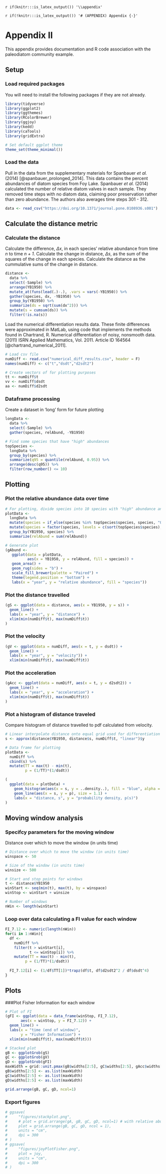 `r if(knitr:::is_latex_output()) '\\appendix'`

`r if(!knitr:::is_latex_output()) '# (APPENDIX) Appendix {-}'` 

<!--
If you feel it necessary to include an appendix, it goes here.
-->


# Appendix II  {-#appPaleo} 

This appendix provides documentation and R code association with the paleodiatom community example. 

## Setup
### Load required packages 
You will need to install the following packages if they are not already.

```r
library(tidyverse)
library(ggplot2)
library(ggthemes)
library(RColorBrewer)
library(ggjoy)
library(kedd)
library(caTools)
library(gridExtra)

# Set default ggplot theme
theme_set(theme_minimal())
```

### Load the data

Pull in the data from the supplementary materials for Spanbauer *et al.* (2014) [@spanbauer_prolonged_2014]. This data contains the percent abundances of diatom species from Foy Lake. Spanbauer *et al.* (2014) calculated the number of relative diatom valves in each sample. They removed time steps with no diatom data, claiming poor preservation rather than zero abundance. The authors also averages time steps 301 - 312.

```r
data <- read_csv("https://doi.org/10.1371/journal.pone.0108936.s001")
```

## Calculate the distance metric

### Calculate the distance 
Calculate the difference, $\Delta x$, in each species' relative abundance from time *n* to time *n + 1*. Calculate the change in distance, $\Delta s$, as the sum of the squares of the change in each species. Calculate the distance as the cummulative sums of the change in distance.
```r
distance <- 
  data %>% 
  select(-Sample) %>% 
  arrange(YB1950) %>% 
  mutate_at(funs(lead(.)-.), .vars = vars(-YB1950)) %>% 
  gather(species, dx, -YB1950) %>% 
  group_by(YB1950) %>% 
  summarize(ds = sqrt(sum(dx^2))) %>% 
  mutate(s = cumsum(ds)) %>% 
  filter(!is.na(s))
```

Load the numerical differentiation results data. These finite differences were approximated in MatLab, using code that implements the methods found in Chartrand, R. Numerical differentiation of noisy, nonsmooth data. (2011) ISRN Applied Mathematics, Vol. 2011. Article ID 164564 [@chartrand_numerical_2011].
```r
# Load csv file
numDiff <- read.csv("numerical_diff_results.csv", header = F) 
names(numDiff) <- c("t","dsdt","d2sdt2")

# Create vectors of for plotting purposes
tt <- numDiff$t
vv <- numDiff$dsdt
aa <- numDiff$d2sdt
```

### Dataframe processing
Create a dataset in 'long' form for future plotting
```r
longData <- 
  data %>% 
  select(-Sample) %>% 
  gather(species, relAbund, -YB1950) 

# Find some species that have "high" abundances 
topSpecies <- 
  longData %>% 
  group_by(species) %>% 
  summarize(q95 = quantile(relAbund, 0.95)) %>% 
  arrange(desc(q95)) %>% 
  filter(row_number() <= 10)
```

## Plotting
### Plot the relative abundance data over time
```r

# For plotting, divide species into 10 species with "high" abundance and others
plotData <- 
  longData %>%
  mutate(species = if_else(species %in% topSpecies$species, species, "Other (n = 99)")) %>%
  mutate(species = factor(species, levels = c(sort(topSpecies$species), "Other (n = 99)"))) %>%
  group_by(YB1950, species) %>%
  summarize(relAbund = sum(relAbund))

# Generate plot
(gAbund <- 
   ggplot(data = plotData,
          aes(x = YB1950, y = relAbund, fill = species)) +
   geom_area() +
   geom_rug(sides = "b") +
   scale_fill_brewer(palette = "Paired") +
   theme(legend.position = "bottom") +
   labs(x = "year", y = "relative abundance", fill = "species"))
```

### Plot the distance travelled
```r
(gS <- ggplot(data = distance, aes(x = YB1950, y = s)) + 
  geom_line() +
  labs(x = "year", y = "distance") +
  xlim(min(numDiff$t), max(numDiff$t))
)
```

### Plot the velocity
```r
(gV <- ggplot(data = numDiff, aes(x = t, y = dsdt)) + 
  geom_line() +
  labs(x = "year", y = "velocity")) +
  xlim(min(numDiff$t), max(numDiff$t))
```


### Plot the acceleration 
```r
(gAcc <- ggplot(data = numDiff, aes(x = t, y = d2sdt2)) + 
  geom_line() +
  labs(x = "year", y = "acceleration") +
  xlim(min(numDiff$t), max(numDiff$t))
)
```


### Plot a histogram of distance traveled
Compare histogram of distance travelled to pdf calculated from velocity.

```r
# Linear interpolate distance onto equal grid used for differentiation
s <- approx(distance$YB1950, distance$s, numDiff$t, "linear")$y

# Data frame for plotting
plotData <- 
  numDiff %>% 
  cbind(s) %>% 
  mutate(TT = max(t) - min(t),
         p = (1/TT)*(1/dsdt))

(
  ggplot(data = plotData) + 
    geom_histogram(aes(x = s, y = ..density..), fill = "blue", alpha = 0.5, bins = 100) +
    geom_line(aes(x = s, y = p), size = 1.1) +
    labs(x = "distance, s", y = "probability density, p(s)")
)
```

## Moving window analysis
### Specifcy parameters for the moving window
Distance over which to move the window (in units time)
```r
# Distance over which to move the window (in units time)
winspace <- 50

# Size of the window (in units time)
winsize <- 500

# Start and stop points for windows
t <- distance$YB1950
winStart <- seq(min(t), max(t), by = winspace)
winStop <- winStart + winsize

# Number of windows
nWin <- length(winStart)
```

### Loop over data calculating a FI value for each window
```r
FI_7.12 <- numeric(length(nWin))
for(i in 1:nWin){
  df <- 
    numDiff %>%
    filter(t > winStart[i],
           t <= winStop[i]) %>%
    mutate(TT = max(t) - min(t),
         p = (1/TT)*(1/dsdt))
  
  FI_7.12[i] <- (1/df$TT[1])*trapz(df$t, df$d2sdt2^2 / df$dsdt^4)
}

```

## Plots
###Plot Fisher Information for each window

```r

# Plot of FI
(gFI <- ggplot(data = data_frame(winStop, FI_7.12),
       aes(x = winStop, y = FI_7.12)) +
  geom_line() +
  labs(x = "time (end of window)", 
       y = "Fisher Information") +
  xlim(min(numDiff$t), max(numDiff$t)))

# Stacked plot 
gB <- ggplotGrob(gS)
gC <- ggplotGrob(gV)
gD <- ggplotGrob(gFI)
maxWidth = grid::unit.pmax(gB$widths[2:5], gC$widths[2:5], gAcc$widths[2:5], gD$widths[2:5])
gB$widths[2:5] <- as.list(maxWidth)
gC$widths[2:5] <- as.list(maxWidth)
gD$widths[2:5] <- as.list(maxWidth)

grid.arrange(gB, gC, gD, ncol=1)
```

### Export figures
```r
# ggsave(
#     "figures/stackplot.png",
#     # plot = grid.arrange(gA, gB, gC, gD, ncol=1) # with relative abundance plot
#     plot = grid.arrange(gB, gC, gD, ncol = 1),
#     units = "cm",
#     dpi = 300
# )
# ggsave(
#     "figures/joyPlotFisher.png",
#     plot = joy,
#     units = "cm",
#     dpi = 300
# )
```


